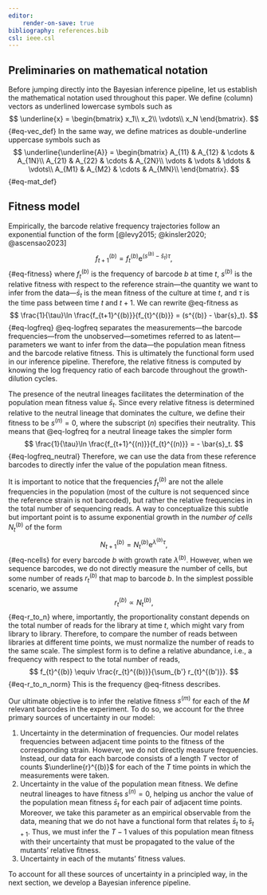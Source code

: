 ```yaml
---
editor:
    render-on-save: true
bibliography: references.bib
csl: ieee.csl
---
```


## Preliminaries on mathematical notation
Before jumping directly into the Bayesian inference pipeline, let us establish
the mathematical notation used throughout this paper. We define
(column) vectors as underlined lowercase symbols such as
$$
\underline{x} = \begin{bmatrix}
    x_1\\
    x_2\\
    \vdots\\
    x_N
\end{bmatrix}.
$${#eq-vec_def}
In the same way, we define matrices as double-underline uppercase symbols such
as
$$
\underline{\underline{A}} =
\begin{bmatrix}
    A_{11} & A_{12} & \cdots & A_{1N}\\
    A_{21} & A_{22} & \cdots & A_{2N}\\
    \vdots & \vdots & \ddots & \vdots\\
    A_{M1} & A_{M2} & \cdots & A_{MN}\\
\end{bmatrix}.
$${#eq-mat_def}

## Fitness model {#sec-fitness_model}

Empirically, the barcode relative frequency trajectories follow an exponential
function of the form [@levy2015; @kinsler2020; @ascensao2023]
$$
f_{t+1}^{(b)} = f_{t}^{(b)} \mathrm{e}^{(s^{(b)} - \bar{s}_t)\tau},
$${#eq-fitness}
where $f_{t}^{(b)}$ is the frequency of barcode $b$ at time $t$, $s^{(b)}$ is
the relative fitness with respect to the reference strain---the quantity we want
to infer from the data---$\bar{s}_t$ is the mean fitness of the culture at time
$t$, and $\tau$ is the time pass between time $t$ and $t+1$. We can rewrite
@eq-fitness as
$$
\frac{1}{\tau}\ln \frac{f_{t+1}^{(b)}}{f_{t}^{(b)}} = (s^{(b)} - \bar{s}_t).
$${#eq-logfreq}
@eq-logfreq separates the measurements---the barcode frequencies---from the
unobserved---sometimes referred to as latent---parameters we want to infer from
the data---the population mean fitness and the barcode relative fitness. This is
ultimately the functional form used in our inference pipeline. Therefore, the
relative fitness is computed by knowing the log frequency ratio of each barcode
throughout the growth-dilution cycles.

The presence of the neutral lineages facilitates the determination of the 
population mean fitness value $\bar{s}_t$. Since every relative fitness is 
determined relative to the neutral lineage that dominates the culture, we define
their fitness to be $s^{(n)} = 0$, where the subscript $(n)$ specifies their
neutrality. This means that @eq-logfreq for a neutral lineage takes the simpler
form
$$
\frac{1}{\tau}\ln \frac{f_{t+1}^{(n)}}{f_{t}^{(n)}} = - \bar{s}_t.
$${#eq-logfreq_neutral}
Therefore, we can use the data from these reference barcodes to directly infer
the value of the population mean fitness.

It is important to notice that the frequencies $f_{t}^{(b)}$ are not the allele
frequencies in the population (most of the culture is not sequenced since the
reference strain is not barcoded), but rather the relative frequencies in the
total number of sequencing reads. A way to conceptualize this subtle but
important point is to assume exponential growth in the *number of cells*
$N_t^{(b)}$ of the form
$$
N_{t+1}^{(b)} = N_{t}^{(b)} \mathrm{e}^{\lambda^{(b)}\tau},
$${#eq-ncells}
for every barcode $b$ with growth rate $\lambda^{(b)}$. However, when we
sequence barcodes, we do not directly measure the number of cells, but some
number of reads $r_t^{(b)}$ that map to barcode $b$. In the simplest possible
scenario, we assume
$$
r_{t}^{(b)} \propto N_{t}^{(b)},
$${#eq-r_to_n}
where, importantly, the proportionality constant depends on the total number of
reads for the library at time $t$, which might vary from library to library.
Therefore, to compare the number of reads between libraries at different time
points, we must normalize the number of reads to the same scale. The simplest
form is to define a relative abundance, i.e., a frequency with respect to the
total number of reads,
$$
f_{t}^{(b)} \equiv \frac{r_{t}^{(b)}}{\sum_{b'} r_{t}^{(b')}}.
$${#eq-r_to_n_norm}
This is the frequency @eq-fitness describes.

Our ultimate objective is to infer the relative fitness $s^{(m)}$ for each of
the $M$ relevant barcodes in the experiment. To do so, we account for the three
primary sources of uncertainty in our model:

1. Uncertainty in the determination of frequencies. Our model relates
frequencies between adjacent time points to the fitness of the corresponding
strain. However, we do not directly measure frequencies. Instead, our data for
each barcode consists of a length $T$ vector of counts $\underline{r}^{(b)}$ for
each of the $T$ time points in which the measurements were taken.
2. Uncertainty in the value of the population mean fitness. We define neutral
lineages to have fitness $s^{(n)} = 0$, helping us anchor the value of the
population mean fitness $\bar{s}_t$ for each pair of adjacent time points. 
Moreover, we take this parameter as an empirical observable from the data, 
meaning that we do not have a functional form that relates $\bar{s}_t$ to
$\bar{s}_{t+1}$. Thus, we must infer the $T-1$ values of this population mean 
fitness with their uncertainty that must be propagated to the value of
the mutants' relative fitness.
3. Uncertainty in each of the mutants' fitness values. 

To account for all these sources of uncertainty in a principled way, in the next
section, we develop a Bayesian inference pipeline.